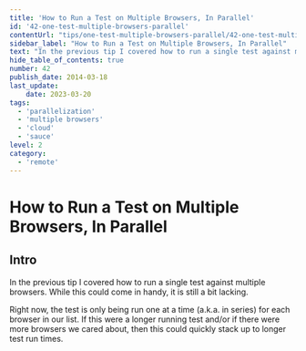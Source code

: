 ```yaml
---
title: 'How to Run a Test on Multiple Browsers, In Parallel'
id: '42-one-test-multiple-browsers-parallel'
contentUrl: "tips/one-test-multiple-browsers-parallel/42-one-test-multiple-browsers-parallel"
sidebar_label: "How to Run a Test on Multiple Browsers, In Parallel"
text: "In the previous tip I covered how to run a single test against multiple browsers. While this could come in handy, it is still a bit lacking."
hide_table_of_contents: true
number: 42
publish_date: 2014-03-18
last_update:
    date: 2023-03-20
tags:
  - 'parallelization'
  - 'multiple browsers'
  - 'cloud'
  - 'sauce'
level: 2
category:
  - 'remote'
---
```


# How to Run a Test on Multiple Browsers, In Parallel

## Intro

In the previous tip I covered how to run a single test against multiple browsers. While this could come in handy,
it is still a bit lacking.

Right now, the test is only being run one at a time (a.k.a. in series) for each browser in our list. If this were
a longer running test and/or if there were more browsers we cared about, then this could quickly stack up to longer
test run times.


<DropdownMarkdown folderName='42-one-test-multiple-browsers-parallel' />
